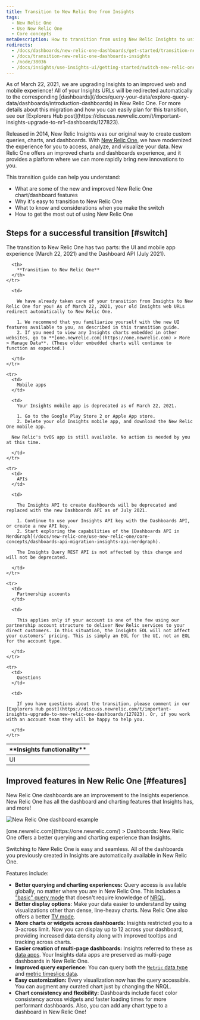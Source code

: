 ```yaml
---
title: Transition to New Relic One from Insights
tags:
  - New Relic One
  - Use New Relic One
  - Core concepts
metaDescription: How to transition from using New Relic Insights to using New Relic One.
redirects:
  - /docs/dashboards/new-relic-one-dashboards/get-started/transition-new-relic-one-dashboards-insights
  - /docs/transition-new-relic-one-dashboards-insights
  - /node/38036
  - /docs/insights/use-insights-ui/getting-started/switch-new-relic-one-insights
---
```


<Callout variant="important">
  As of March 22, 2021, we are upgrading Insights to an improved web and mobile experience! All of your Insights URLs will be redirected automatically to the corresponding [dashboards](/docs/query-your-data/explore-query-data/dashboards/introduction-dashboards) in New Relic One. For more details about this migration and how you can easily plan for this transition, see our [Explorers Hub post](https://discuss.newrelic.com/t/important-insights-upgrade-to-nr1-dashboards/127823).
</Callout>

Released in 2014, New Relic Insights was our original way to create custom queries, charts, and dashboards. With [New Relic One](/docs/new-relic-one/use-new-relic-one/get-started/introduction-new-relic-one), we have modernized the experience for you to access, analyze, and visualize your data. New Relic One offers an improved charts and dashboards experience, and it provides a platform where we can more rapidly bring new innovations to you.

This transition guide can help you understand:

* What are some of the new and improved New Relic One chart/dashboard features
* Why it's easy to transition to New Relic One
* What to know and considerations when you make the switch
* How to get the most out of using New Relic One

## Steps for a successful transition [#switch]

The transition to New Relic One has two parts: the UI and mobile app experience (March 22, 2021) and the Dashboard API (July 2021).

<table>
  <thead>
    <tr>
      <th style={{ width: "200px" }}>
        **Insights functionality**
      </th>

      <th>
        **Transition to New Relic One**
      </th>
    </tr>
  </thead>

  <tbody>
    <tr>
      <td>
        UI
      </td>

      <td>
        
        We have already taken care of your transition from Insights to New Relic One for you! As of March 22, 2021, your old Insights web URLs redirect automatically to New Relic One.

        1. We recommend that you familiarize yourself with the new UI features available to you, as described in this transition guide.
        2. If you need to view any Insights charts embedded in other websites, go to **[one.newrelic.com](https://one.newrelic.com) > More > Manage Data**. (These older embedded charts will continue to function as expected.)

      </td>
    </tr>

    <tr>
      <td>
        Mobile apps
      </td>

      <td>
        Your Insights mobile app is deprecated as of March 22, 2021. 

        1. Go to the Google Play Store 2 or Apple App store.
        2. Delete your old Insights mobile app, and download the New Relic One mobile app.

      New Relic's tvOS app is still available. No action is needed by you at this time.

      </td>
    </tr>

    <tr>
      <td>
        APIs
      </td>

      <td>
        
        The Insights API to create dashboards will be deprecated and replaced with the new Dashboards API as of July 2021.

        1. Continue to use your Insights API key with the Dashboards API, or create a new API key.
        2. Start exploring the capabilities of the [Dashboards API in NerdGraph](/docs/new-relic-one/use-new-relic-one/core-concepts/dashboards-api-migration-insights-api-nerdgraph).

        The Insights Query REST API is not affected by this change and will not be deprecated.

      </td>
    </tr>

    <tr>
      <td>
        Partnership accounts
      </td>

      <td>
        
        This applies only if your account is one of the few using our partnership account structure to deliver New Relic services to your direct customers. In this situation, the Insights EOL will not affect your customers’ pricing. This is simply an EOL for the UI, not an EOL for the account type.

      </td>
    </tr>

    <tr>
      <td>
        Questions
      </td>

      <td>
        
        If you have questions about the transition, please comment in our [Explorers Hub post](https://discuss.newrelic.com/t/important-insights-upgrade-to-new-relic-one-dashboards/127823). Or, if you work with an account team they will be happy to help you.

      </td>
    </tr>
  </tbody>
</table>

## Improved features in New Relic One [#features]

New Relic One dashboards are an improvement to the Insights experience. New Relic One has all the dashboard and charting features that Insights has, and more!

![New Relic One dashboard example](./images/new-relic-one-dashboard-example_1.png "new-relic-one-dashboard-example.png")

<figcaption>
  [one.newrelic.com](https://one.newrelic.com/) > Dashboards: New Relic One offers a better querying and charting experience than Insights.
</figcaption>

Switching to New Relic One is easy and seamless. All of the dashboards you previously created in Insights are automatically available in New Relic One.

Features include:

* **Better querying and charting experiences:** Query access is available globally, no matter where you are in New Relic One. This includes a ["basic" query mode](/docs/chart-builder/use-chart-builder/choose-data/use-basic-mode-specify-data) that doesn't require knowledge of [NRQL](/docs/query-data/nrql-new-relic-query-language/getting-started/introduction-nrql).
* **Better display options**: Make your data easier to understand by using visualizations other than dense, line-heavy charts. New Relic One also offers a better [TV mode](/docs/query-your-data/explore-query-data/dashboards/manage-your-dashboard#dash-visual-tv).
* **More charts or widgets across dashboards:** Insights restricted you to a 3-across limit. Now you can display up to 12 across your dashboard, providing increased data density along with improved tooltips and tracking across charts.
* **Easier creation of multi-page dashboards:** Insights referred to these as [data apps](/docs/dashboards/new-relic-one-dashboards/manage-your-dashboard/create-dashboards-have-multiple-pages). Your Insights data apps are preserved as multi-page dashboards in New Relic One.
* **Improved query experience:** You can query both the [`Metric` data type](/docs/data-ingest-apis/get-data-new-relic/metric-api/view-query-you-metric-data) and [metric timeslice data](/docs/query-data/nrql-new-relic-query-language/nrql-query-tutorials/query-metric-timeslice-data-nrql).
* **Easy customization:** Every visualization now has the query accessible. You can augment any curated chart just by changing the NRQL.
* **Chart consistency and flexibility:** Dashboards include facet color consistency across widgets and faster loading times for more performant dashboards. Also, you can add any chart type to a dashboard in New Relic One!

